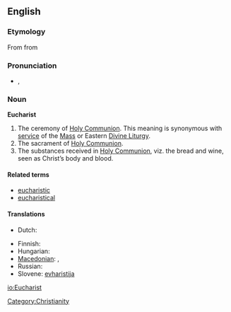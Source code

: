 ==English==

===Etymology===
From {{LL.}} {{term|eucharistia|lang=la}} from {{etyl|grc|en}} {{term|εὐχαριστία||gratitude, giving of thanks|tr=eukharistia|lang=grc|sc=polytonic}}

===Pronunciation===
* {{IPA|/ˈjuːkəɹɪst/}}, {{SAMPA|/"ju:k@rIst/}}

===Noun===
<!-- proper noun? -->
'''Eucharist'''

# The ceremony of [[Holy Communion]]. This meaning is synonymous with [[service]] of the [[Mass]] or Eastern [[Divine Liturgy]].
# The sacrament of [[Holy Communion]].
# The substances received in [[Holy Communion]], viz. the bread and wine, seen as Christ’s body and blood.

====Related terms====
* [[eucharistic]]
* [[eucharistical]]

====Translations====
{{trans-top|bovver}}
* Dutch: {{t+|nl|eucharistie}}
{{trans-mid}}
* Finnish: {{t+|fi|ehtoollinen}}
* Hungarian: {{t+|hu|oltáriszentség}}
* [[Macedonian]]: {{t+|mk|причест|f|tr=príčest|sc=Cyrl|xs=Macedonian}}, {{t+|mk|причесна|f|tr=príčesna|sc=Cyrl|xs=Macedonian}}
* Russian: {{t+|ru|причастие|n|tr=pričástije|sc=Cyrl}}
* Slovene: [[evharistija]] {{f}}
{{trans-bottom}}

[[Category:Christianity]]

[[io:Eucharist]]
